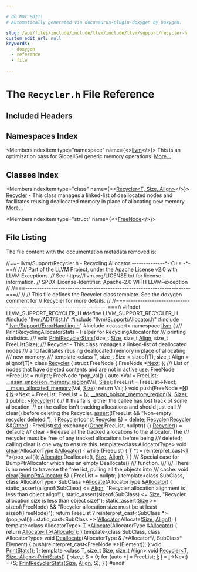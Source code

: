 ```yaml
---

# DO NOT EDIT!
# Automatically generated via docusaurus-plugin-doxygen by Doxygen.

slug: /api/files/include/include/llvm/include/llvm/support/recycler-h
custom_edit_url: null
keywords:
  - doxygen
  - reference
  - file

---
```





# The `Recycler.h` File Reference

<DoxygenPage pluginConfig={pluginConfig}>



## Included Headers

<IncludesList>
<IncludesListItem
  filePath="llvm/ADT/ilist.h"
  permalink="/docs/api/files/include/include/llvm/include/llvm/adt/ilist-h"
  isLocal="true" />
<IncludesListItem
  filePath="llvm/Support/Allocator.h"
  permalink="/docs/api/files/include/include/llvm/include/llvm/support/allocator-h"
  isLocal="true" />
<IncludesListItem
  filePath="llvm/Support/ErrorHandling.h"
  permalink="/docs/api/files/include/include/llvm/include/llvm/support/errorhandling-h"
  isLocal="true" />
<IncludesListItem
  filePath="cassert"
  permalink=""
  isLocal="false" />
</IncludesList>

## Namespaces Index

<MembersIndex>

<MembersIndexItem
  type="namespace"
  name={<><a href="/docs/api/namespaces/llvm">llvm</a></>}>
This is an optimization pass for GlobalISel generic memory operations. <a href="/docs/api/namespaces/llvm/#details">More...</a>
</MembersIndexItem>

</MembersIndex>

## Classes Index

<MembersIndex>

<MembersIndexItem
  type="class"
  name={<><a href="/docs/api/classes/llvm/recycler">Recycler&lt;T, Size, Align&gt;</a></>}>
<a href="/docs/api/classes/llvm/recycler">Recycler</a> - This class manages a linked-list of deallocated nodes and facilitates reusing deallocated memory in place of allocating new memory. <a href="/docs/api/classes/llvm/recycler/#details">More...</a>
</MembersIndexItem>

<MembersIndexItem
  type="struct"
  name={<><a href="/docs/api/structs/llvm/recycler/freenode">FreeNode</a></>}>
</MembersIndexItem>

</MembersIndex>


## File Listing

The file content with the documentation metadata removed is:

<ProgramListing>

<Link id="l00001" /><CodeLine lineNumber="1"><span class="doxyHighlightComment">//==- llvm/Support/Recycler.h - Recycling Allocator --------------&#42;- C++ -&#42;-==//</span></CodeLine>
<Link id="l00002" /><CodeLine lineNumber="2"><span class="doxyHighlightComment">//</span></CodeLine>
<Link id="l00003" /><CodeLine lineNumber="3"><span class="doxyHighlightComment">// Part of the LLVM Project, under the Apache License v2.0 with LLVM Exceptions.</span></CodeLine>
<Link id="l00004" /><CodeLine lineNumber="4"><span class="doxyHighlightComment">// See https://llvm.org/LICENSE.txt for license information.</span></CodeLine>
<Link id="l00005" /><CodeLine lineNumber="5"><span class="doxyHighlightComment">// SPDX-License-Identifier: Apache-2.0 WITH LLVM-exception</span></CodeLine>
<Link id="l00006" /><CodeLine lineNumber="6"><span class="doxyHighlightComment">//</span></CodeLine>
<Link id="l00007" /><CodeLine lineNumber="7"><span class="doxyHighlightComment">//===----------------------------------------------------------------------===//</span></CodeLine>
<Link id="l00008" /><CodeLine lineNumber="8"><span class="doxyHighlightComment">//</span></CodeLine>
<Link id="l00009" /><CodeLine lineNumber="9"><span class="doxyHighlightComment">// This file defines the Recycler class template.  See the doxygen comment for</span></CodeLine>
<Link id="l00010" /><CodeLine lineNumber="10"><span class="doxyHighlightComment">// Recycler for more details.</span></CodeLine>
<Link id="l00011" /><CodeLine lineNumber="11"><span class="doxyHighlightComment">//</span></CodeLine>
<Link id="l00012" /><CodeLine lineNumber="12"><span class="doxyHighlightComment">//===----------------------------------------------------------------------===//</span></CodeLine>
<Link id="l00013" /><CodeLine lineNumber="13"></CodeLine>
<Link id="l00014" /><CodeLine lineNumber="14"><span class="doxyHighlightPreprocessor">#ifndef LLVM&#95;SUPPORT&#95;RECYCLER&#95;H</span></CodeLine>
<Link id="l00015" /><CodeLine lineNumber="15"><span class="doxyHighlightPreprocessor">#define LLVM&#95;SUPPORT&#95;RECYCLER&#95;H</span></CodeLine>
<Link id="l00016" /><CodeLine lineNumber="16"></CodeLine>
<Link id="l00017" /><CodeLine lineNumber="17"><span class="doxyHighlightPreprocessor">#include &quot;<a href="/docs/api/files/include/include/llvm/include/llvm/adt/ilist-h">llvm/ADT/ilist.h</a>&quot;</span></CodeLine>
<Link id="l00018" /><CodeLine lineNumber="18"><span class="doxyHighlightPreprocessor">#include &quot;<a href="/docs/api/files/include/include/llvm/include/llvm/support/allocator-h">llvm/Support/Allocator.h</a>&quot;</span></CodeLine>
<Link id="l00019" /><CodeLine lineNumber="19"><span class="doxyHighlightPreprocessor">#include &quot;<a href="/docs/api/files/include/include/llvm/include/llvm/support/errorhandling-h">llvm/Support/ErrorHandling.h</a>&quot;</span></CodeLine>
<Link id="l00020" /><CodeLine lineNumber="20"><span class="doxyHighlightPreprocessor">#include &lt;cassert&gt;</span></CodeLine>
<Link id="l00021" /><CodeLine lineNumber="21"></CodeLine>
<Link id="l00022" /><CodeLine lineNumber="22"><span class="doxyHighlightKeyword">namespace </span><span class="doxyHighlight"><a href="/docs/api/namespaces/llvm">llvm</a> &#123;</span></CodeLine>
<Link id="l00023" /><CodeLine lineNumber="23"></CodeLine>
<Link id="l00024" /><CodeLine lineNumber="24"><span class="doxyHighlightComment">/// PrintRecyclingAllocatorStats - Helper for RecyclingAllocator for</span></CodeLine>
<Link id="l00025" /><CodeLine lineNumber="25"><span class="doxyHighlightComment">/// printing statistics.</span></CodeLine>
<Link id="l00026" /><CodeLine lineNumber="26"><span class="doxyHighlightComment">///</span></CodeLine>
<Link id="l00027" /><CodeLine lineNumber="27"><span class="doxyHighlightKeywordType">void</span><span class="doxyHighlight"> <a href="/docs/api/namespaces/llvm/#a5d241b2cfd56b41c0f396c7a8ab05de2">PrintRecyclerStats</a>(</span><span class="doxyHighlightKeywordType">size&#95;t</span><span class="doxyHighlight"> <a href="/docs/api/files/lib/lib/analysis/inlineorder-cpp/#a7ee6f0cb51c3b9056199e9a0001fe8c3a6f6cb72d544962fa333e2e34ce64f719">Size</a>, </span><span class="doxyHighlightKeywordType">size&#95;t</span><span class="doxyHighlight"> <a href="/docs/api/structs/llvm/align">Align</a>, </span><span class="doxyHighlightKeywordType">size&#95;t</span><span class="doxyHighlight"> FreeListSize);</span></CodeLine>
<Link id="l00028" /><CodeLine lineNumber="28"></CodeLine>
<Link id="l00029" /><CodeLine lineNumber="29"><span class="doxyHighlightComment">/// Recycler - This class manages a linked-list of deallocated nodes</span></CodeLine>
<Link id="l00030" /><CodeLine lineNumber="30"><span class="doxyHighlightComment">/// and facilitates reusing deallocated memory in place of allocating</span></CodeLine>
<Link id="l00031" /><CodeLine lineNumber="31"><span class="doxyHighlightComment">/// new memory.</span></CodeLine>
<Link id="l00032" /><CodeLine lineNumber="32"><span class="doxyHighlightComment">///</span></CodeLine>
<Link id="l00033" /><CodeLine lineNumber="33"><span class="doxyHighlightKeyword">template</span><span class="doxyHighlight"> &lt;</span><span class="doxyHighlightKeyword">class</span><span class="doxyHighlight"> T, </span><span class="doxyHighlightKeywordType">size&#95;t</span><span class="doxyHighlight"> Size = sizeof(T), </span><span class="doxyHighlightKeywordType">size&#95;t</span><span class="doxyHighlight"> Align = alignof(T)&gt;</span></CodeLine>
<Link id="l00034" /><CodeLine lineNumber="34" lineLink="/docs/api/classes/llvm/recycler"><span class="doxyHighlightKeyword">class </span><span class="doxyHighlight"><a href="/docs/api/classes/llvm/recycler/#a8611215bea72f0eca5f48ba4849f9d5e">Recycler</a> &#123;</span></CodeLine>
<Link id="l00035" /><CodeLine lineNumber="35"><span class="doxyHighlight">  </span><span class="doxyHighlightKeyword">struct </span><span class="doxyHighlight">FreeNode &#123;</span></CodeLine>
<Link id="l00036" /><CodeLine lineNumber="36"><span class="doxyHighlight">    FreeNode &#42;<a href="/docs/api/namespaces/llvm/#ab13c360340346d082b959b8cd79f2c1a">Next</a>;</span></CodeLine>
<Link id="l00037" /><CodeLine lineNumber="37"><span class="doxyHighlight">  &#125;;</span></CodeLine>
<Link id="l00038" /><CodeLine lineNumber="38"></CodeLine>
<Link id="l00039" /><CodeLine lineNumber="39"><span class="doxyHighlightComment">  /// List of nodes that have deleted contents and are not in active use.</span></CodeLine>
<Link id="l00040" /><CodeLine lineNumber="40"><span class="doxyHighlight">  FreeNode &#42;FreeList = </span><span class="doxyHighlightKeyword">nullptr</span><span class="doxyHighlight">;</span></CodeLine>
<Link id="l00041" /><CodeLine lineNumber="41"></CodeLine>
<Link id="l00042" /><CodeLine lineNumber="42"><span class="doxyHighlight">  FreeNode &#42;pop&#95;val() &#123;</span></CodeLine>
<Link id="l00043" /><CodeLine lineNumber="43"><span class="doxyHighlight">    </span><span class="doxyHighlightKeyword">auto</span><span class="doxyHighlight"> &#42;Val = FreeList;</span></CodeLine>
<Link id="l00044" /><CodeLine lineNumber="44"><span class="doxyHighlight">    <a href="/docs/api/files/include/include/llvm/include/llvm/support/compiler-h/#a820fe7b3006fe7b31f19b0258993606a">&#95;&#95;asan&#95;unpoison&#95;memory&#95;region</a>(Val, <a href="/docs/api/files/lib/lib/analysis/inlineorder-cpp/#a7ee6f0cb51c3b9056199e9a0001fe8c3a6f6cb72d544962fa333e2e34ce64f719">Size</a>);</span></CodeLine>
<Link id="l00045" /><CodeLine lineNumber="45"><span class="doxyHighlight">    FreeList = FreeList-&gt;Next;</span></CodeLine>
<Link id="l00046" /><CodeLine lineNumber="46"><span class="doxyHighlight">    <a href="/docs/api/files/include/include/llvm/include/llvm/support/compiler-h/#ad9e2781b72fd814787440ca2c3c0d6f0">&#95;&#95;msan&#95;allocated&#95;memory</a>(Val, <a href="/docs/api/files/lib/lib/analysis/inlineorder-cpp/#a7ee6f0cb51c3b9056199e9a0001fe8c3a6f6cb72d544962fa333e2e34ce64f719">Size</a>);</span></CodeLine>
<Link id="l00047" /><CodeLine lineNumber="47"><span class="doxyHighlight">    </span><span class="doxyHighlightKeywordFlow">return</span><span class="doxyHighlight"> Val;</span></CodeLine>
<Link id="l00048" /><CodeLine lineNumber="48"><span class="doxyHighlight">  &#125;</span></CodeLine>
<Link id="l00049" /><CodeLine lineNumber="49"></CodeLine>
<Link id="l00050" /><CodeLine lineNumber="50"><span class="doxyHighlight">  </span><span class="doxyHighlightKeywordType">void</span><span class="doxyHighlight"> push(FreeNode &#42;<a href="/docs/api/files/lib/lib/support/regcomp-c/#a0240ac851181b84ac374872dc5434ee4">N</a>) &#123;</span></CodeLine>
<Link id="l00051" /><CodeLine lineNumber="51"><span class="doxyHighlight">    <a href="/docs/api/files/lib/lib/support/regcomp-c/#a0240ac851181b84ac374872dc5434ee4">N</a>-&gt;Next = FreeList;</span></CodeLine>
<Link id="l00052" /><CodeLine lineNumber="52"><span class="doxyHighlight">    FreeList = <a href="/docs/api/files/lib/lib/support/regcomp-c/#a0240ac851181b84ac374872dc5434ee4">N</a>;</span></CodeLine>
<Link id="l00053" /><CodeLine lineNumber="53"><span class="doxyHighlight">    <a href="/docs/api/files/include/include/llvm/include/llvm/support/compiler-h/#a72741af87fe3babd5bb46653c26eff2a">&#95;&#95;asan&#95;poison&#95;memory&#95;region</a>(<a href="/docs/api/files/lib/lib/support/regcomp-c/#a0240ac851181b84ac374872dc5434ee4">N</a>, <a href="/docs/api/files/lib/lib/analysis/inlineorder-cpp/#a7ee6f0cb51c3b9056199e9a0001fe8c3a6f6cb72d544962fa333e2e34ce64f719">Size</a>);</span></CodeLine>
<Link id="l00054" /><CodeLine lineNumber="54"><span class="doxyHighlight">  &#125;</span></CodeLine>
<Link id="l00055" /><CodeLine lineNumber="55"></CodeLine>
<Link id="l00056" /><CodeLine lineNumber="56"><span class="doxyHighlightKeyword">public</span><span class="doxyHighlight">:</span></CodeLine>
<Link id="l00057" /><CodeLine lineNumber="57" lineLink="/docs/api/classes/llvm/recycler/#a321041381c9088d0f672c97c62acb59a"><span class="doxyHighlight">  <a href="/docs/api/classes/llvm/recycler/#a321041381c9088d0f672c97c62acb59a">~Recycler</a>() &#123;</span></CodeLine>
<Link id="l00058" /><CodeLine lineNumber="58"><span class="doxyHighlight">    </span><span class="doxyHighlightComment">// If this fails, either the callee has lost track of some allocation,</span></CodeLine>
<Link id="l00059" /><CodeLine lineNumber="59"><span class="doxyHighlight">    </span><span class="doxyHighlightComment">// or the callee isn&#39;t tracking allocations and should just call</span></CodeLine>
<Link id="l00060" /><CodeLine lineNumber="60"><span class="doxyHighlight">    </span><span class="doxyHighlightComment">// clear() before deleting the Recycler.</span></CodeLine>
<Link id="l00061" /><CodeLine lineNumber="61"><span class="doxyHighlight">    <a href="/docs/api/files/lib/lib/target/lib/target/amdgpu/silowercontrolflow-cpp/#a4868c5d81c5ccc98c47aeab6244346a0">assert</a>(!FreeList &amp;&amp; </span><span class="doxyHighlightStringLiteral">&quot;Non-empty recycler deleted!&quot;</span><span class="doxyHighlight">);</span></CodeLine>
<Link id="l00062" /><CodeLine lineNumber="62"><span class="doxyHighlight">  &#125;</span></CodeLine>
<Link id="l00063" /><CodeLine lineNumber="63" lineLink="/docs/api/classes/llvm/recycler/#a8611215bea72f0eca5f48ba4849f9d5e"><span class="doxyHighlight">  <a href="/docs/api/classes/llvm/recycler/#a8611215bea72f0eca5f48ba4849f9d5e">Recycler</a>(</span><span class="doxyHighlightKeyword">const</span><span class="doxyHighlight"> <a href="/docs/api/classes/llvm/recycler/#a8611215bea72f0eca5f48ba4849f9d5e">Recycler</a> &amp;) = </span><span class="doxyHighlightKeyword">delete</span><span class="doxyHighlight">;</span></CodeLine>
<Link id="l00064" /><CodeLine lineNumber="64" lineLink="/docs/api/classes/llvm/recycler/#a21aadac999a4cbfa4569edc1738eb71c"><span class="doxyHighlight">  <a href="/docs/api/classes/llvm/recycler/#a21aadac999a4cbfa4569edc1738eb71c">Recycler</a>(<a href="/docs/api/classes/llvm/recycler/#a8611215bea72f0eca5f48ba4849f9d5e">Recycler</a> &amp;&amp;<a href="/docs/api/namespaces/llvm/#a9eb4f5b98b70ee4fab9614ed58282c1fa6311ae17c1ee52b36e68aaf4ad066387">Other</a>)</span></CodeLine>
<Link id="l00065" /><CodeLine lineNumber="65"><span class="doxyHighlight">      : FreeList(<a href="/docs/api/namespaces/std">std</a>::exchange(<a href="/docs/api/namespaces/llvm/#a9eb4f5b98b70ee4fab9614ed58282c1fa6311ae17c1ee52b36e68aaf4ad066387">Other</a>.FreeList, nullptr)) &#123;&#125;</span></CodeLine>
<Link id="l00066" /><CodeLine lineNumber="66" lineLink="/docs/api/classes/llvm/recycler/#a24e19e0cdf853bd79dac7495e50c4ad8"><span class="doxyHighlight">  <a href="/docs/api/classes/llvm/recycler/#a24e19e0cdf853bd79dac7495e50c4ad8">Recycler</a>() = </span><span class="doxyHighlightKeywordFlow">default</span><span class="doxyHighlight">;</span></CodeLine>
<Link id="l00067" /><CodeLine lineNumber="67"></CodeLine>
<Link id="l00068" /><CodeLine lineNumber="68"><span class="doxyHighlightComment">  /// clear - Release all the tracked allocations to the allocator. The</span></CodeLine>
<Link id="l00069" /><CodeLine lineNumber="69"><span class="doxyHighlightComment">  /// recycler must be free of any tracked allocations before being</span></CodeLine>
<Link id="l00070" /><CodeLine lineNumber="70"><span class="doxyHighlightComment">  /// deleted; calling clear is one way to ensure this.</span></CodeLine>
<Link id="l00071" /><CodeLine lineNumber="71"><span class="doxyHighlight">  </span><span class="doxyHighlightKeyword">template</span><span class="doxyHighlight">&lt;</span><span class="doxyHighlightKeyword">class</span><span class="doxyHighlight"> AllocatorType&gt;</span></CodeLine>
<Link id="l00072" /><CodeLine lineNumber="72" lineLink="/docs/api/classes/llvm/recycler/#a1703e705b5efd7e581a499c4cea00b22"><span class="doxyHighlight">  </span><span class="doxyHighlightKeywordType">void</span><span class="doxyHighlight"> <a href="/docs/api/classes/llvm/recycler/#a1703e705b5efd7e581a499c4cea00b22">clear</a>(AllocatorType &amp;<a href="/docs/api/files/lib/lib/codegen/regallocbasic-cpp/#ad5d00e1d77644d95847b9bf8da12b759">Allocator</a>) &#123;</span></CodeLine>
<Link id="l00073" /><CodeLine lineNumber="73"><span class="doxyHighlight">    </span><span class="doxyHighlightKeywordFlow">while</span><span class="doxyHighlight"> (FreeList) &#123;</span></CodeLine>
<Link id="l00074" /><CodeLine lineNumber="74"><span class="doxyHighlight">      <a href="/docs/api/files/lib/lib/target/lib/target/mips/mips16isellowering-cpp/#a0acb682b8260ab1c60b918599864e2e5">T</a> &#42;t = </span><span class="doxyHighlightKeyword">reinterpret&#95;cast&lt;</span><span class="doxyHighlight"><a href="/docs/api/files/lib/lib/target/lib/target/mips/mips16isellowering-cpp/#a0acb682b8260ab1c60b918599864e2e5">T</a> &#42;</span><span class="doxyHighlightKeyword">&gt;</span><span class="doxyHighlight">(pop&#95;val());</span></CodeLine>
<Link id="l00075" /><CodeLine lineNumber="75"><span class="doxyHighlight">      <a href="/docs/api/files/lib/lib/codegen/regallocbasic-cpp/#ad5d00e1d77644d95847b9bf8da12b759">Allocator</a>.Deallocate(t, <a href="/docs/api/files/lib/lib/analysis/inlineorder-cpp/#a7ee6f0cb51c3b9056199e9a0001fe8c3a6f6cb72d544962fa333e2e34ce64f719">Size</a>, <a href="/docs/api/structs/llvm/align">Align</a>);</span></CodeLine>
<Link id="l00076" /><CodeLine lineNumber="76"><span class="doxyHighlight">    &#125;</span></CodeLine>
<Link id="l00077" /><CodeLine lineNumber="77"><span class="doxyHighlight">  &#125;</span></CodeLine>
<Link id="l00078" /><CodeLine lineNumber="78"></CodeLine>
<Link id="l00079" /><CodeLine lineNumber="79"><span class="doxyHighlightComment">  /// Special case for BumpPtrAllocator which has an empty Deallocate()</span></CodeLine>
<Link id="l00080" /><CodeLine lineNumber="80"><span class="doxyHighlightComment">  /// function.</span></CodeLine>
<Link id="l00081" /><CodeLine lineNumber="81"><span class="doxyHighlightComment">  ///</span></CodeLine>
<Link id="l00082" /><CodeLine lineNumber="82"><span class="doxyHighlightComment">  /// There is no need to traverse the free list, pulling all the objects into</span></CodeLine>
<Link id="l00083" /><CodeLine lineNumber="83"><span class="doxyHighlightComment">  /// cache.</span></CodeLine>
<Link id="l00084" /><CodeLine lineNumber="84" lineLink="/docs/api/classes/llvm/recycler/#a0d80cbcfea984b326e90bcb1db3a6967"><span class="doxyHighlight">  </span><span class="doxyHighlightKeywordType">void</span><span class="doxyHighlight"> <a href="/docs/api/classes/llvm/recycler/#a0d80cbcfea984b326e90bcb1db3a6967">clear</a>(<a href="/docs/api/namespaces/llvm/#a8e612822d4ba7bb36c9c79582a567108">BumpPtrAllocator</a> &amp;) &#123; FreeList = </span><span class="doxyHighlightKeyword">nullptr</span><span class="doxyHighlight">; &#125;</span></CodeLine>
<Link id="l00085" /><CodeLine lineNumber="85"></CodeLine>
<Link id="l00086" /><CodeLine lineNumber="86"><span class="doxyHighlight">  </span><span class="doxyHighlightKeyword">template</span><span class="doxyHighlight">&lt;</span><span class="doxyHighlightKeyword">class</span><span class="doxyHighlight"> SubClass, </span><span class="doxyHighlightKeyword">class</span><span class="doxyHighlight"> AllocatorType&gt;</span></CodeLine>
<Link id="l00087" /><CodeLine lineNumber="87" lineLink="/docs/api/classes/llvm/recycler/#a87901daa616a2345b788a8d65e5f298b"><span class="doxyHighlight">  SubClass &#42;<a href="/docs/api/classes/llvm/recycler/#a87901daa616a2345b788a8d65e5f298b">Allocate</a>(AllocatorType &amp;<a href="/docs/api/files/lib/lib/codegen/regallocbasic-cpp/#ad5d00e1d77644d95847b9bf8da12b759">Allocator</a>) &#123;</span></CodeLine>
<Link id="l00088" /><CodeLine lineNumber="88"><span class="doxyHighlight">    </span><span class="doxyHighlightKeyword">static&#95;assert</span><span class="doxyHighlight">(</span><span class="doxyHighlightKeyword">alignof</span><span class="doxyHighlight">(SubClass) &lt;= <a href="/docs/api/structs/llvm/align">Align</a>,</span></CodeLine>
<Link id="l00089" /><CodeLine lineNumber="89"><span class="doxyHighlight">                  </span><span class="doxyHighlightStringLiteral">&quot;Recycler allocation alignment is less than object align!&quot;</span><span class="doxyHighlight">);</span></CodeLine>
<Link id="l00090" /><CodeLine lineNumber="90"><span class="doxyHighlight">    </span><span class="doxyHighlightKeyword">static&#95;assert</span><span class="doxyHighlight">(</span><span class="doxyHighlightKeyword">sizeof</span><span class="doxyHighlight">(SubClass) &lt;= <a href="/docs/api/files/lib/lib/analysis/inlineorder-cpp/#a7ee6f0cb51c3b9056199e9a0001fe8c3a6f6cb72d544962fa333e2e34ce64f719">Size</a>,</span></CodeLine>
<Link id="l00091" /><CodeLine lineNumber="91"><span class="doxyHighlight">                  </span><span class="doxyHighlightStringLiteral">&quot;Recycler allocation size is less than object size!&quot;</span><span class="doxyHighlight">);</span></CodeLine>
<Link id="l00092" /><CodeLine lineNumber="92"><span class="doxyHighlight">    </span><span class="doxyHighlightKeyword">static&#95;assert</span><span class="doxyHighlight">(<a href="/docs/api/files/lib/lib/analysis/inlineorder-cpp/#a7ee6f0cb51c3b9056199e9a0001fe8c3a6f6cb72d544962fa333e2e34ce64f719">Size</a> &gt;= </span><span class="doxyHighlightKeyword">sizeof</span><span class="doxyHighlight">(FreeNode) &amp;&amp;</span></CodeLine>
<Link id="l00093" /><CodeLine lineNumber="93"><span class="doxyHighlight">                  </span><span class="doxyHighlightStringLiteral">&quot;Recycler allocation size must be at least sizeof(FreeNode)&quot;</span><span class="doxyHighlight">);</span></CodeLine>
<Link id="l00094" /><CodeLine lineNumber="94"><span class="doxyHighlight">    </span><span class="doxyHighlightKeywordFlow">return</span><span class="doxyHighlight"> FreeList ? </span><span class="doxyHighlightKeyword">reinterpret&#95;cast&lt;</span><span class="doxyHighlight">SubClass &#42;</span><span class="doxyHighlightKeyword">&gt;</span><span class="doxyHighlight">(pop&#95;val())</span></CodeLine>
<Link id="l00095" /><CodeLine lineNumber="95"><span class="doxyHighlight">                    : </span><span class="doxyHighlightKeyword">static&#95;cast&lt;</span><span class="doxyHighlight">SubClass &#42;</span><span class="doxyHighlightKeyword">&gt;</span><span class="doxyHighlight">(<a href="/docs/api/files/lib/lib/codegen/regallocbasic-cpp/#ad5d00e1d77644d95847b9bf8da12b759">Allocator</a>.Allocate(<a href="/docs/api/files/lib/lib/analysis/inlineorder-cpp/#a7ee6f0cb51c3b9056199e9a0001fe8c3a6f6cb72d544962fa333e2e34ce64f719">Size</a>, <a href="/docs/api/structs/llvm/align">Align</a>));</span></CodeLine>
<Link id="l00096" /><CodeLine lineNumber="96"><span class="doxyHighlight">  &#125;</span></CodeLine>
<Link id="l00097" /><CodeLine lineNumber="97"></CodeLine>
<Link id="l00098" /><CodeLine lineNumber="98"><span class="doxyHighlight">  </span><span class="doxyHighlightKeyword">template</span><span class="doxyHighlight">&lt;</span><span class="doxyHighlightKeyword">class</span><span class="doxyHighlight"> AllocatorType&gt;</span></CodeLine>
<Link id="l00099" /><CodeLine lineNumber="99" lineLink="/docs/api/classes/llvm/recycler/#ab1ffef11d8021ceeb8a836b3eb70555b"><span class="doxyHighlight">  <a href="/docs/api/files/lib/lib/target/lib/target/mips/mips16isellowering-cpp/#a0acb682b8260ab1c60b918599864e2e5">T</a> &#42;<a href="/docs/api/classes/llvm/recycler/#ab1ffef11d8021ceeb8a836b3eb70555b">Allocate</a>(AllocatorType &amp;<a href="/docs/api/files/lib/lib/codegen/regallocbasic-cpp/#ad5d00e1d77644d95847b9bf8da12b759">Allocator</a>) &#123;</span></CodeLine>
<Link id="l00100" /><CodeLine lineNumber="100"><span class="doxyHighlight">    </span><span class="doxyHighlightKeywordFlow">return</span><span class="doxyHighlight"> <a href="/docs/api/classes/llvm/recycler/#a87901daa616a2345b788a8d65e5f298b">Allocate&lt;T&gt;</a>(<a href="/docs/api/files/lib/lib/codegen/regallocbasic-cpp/#ad5d00e1d77644d95847b9bf8da12b759">Allocator</a>);</span></CodeLine>
<Link id="l00101" /><CodeLine lineNumber="101"><span class="doxyHighlight">  &#125;</span></CodeLine>
<Link id="l00102" /><CodeLine lineNumber="102"></CodeLine>
<Link id="l00103" /><CodeLine lineNumber="103"><span class="doxyHighlight">  </span><span class="doxyHighlightKeyword">template</span><span class="doxyHighlight">&lt;</span><span class="doxyHighlightKeyword">class</span><span class="doxyHighlight"> SubClass, </span><span class="doxyHighlightKeyword">class</span><span class="doxyHighlight"> AllocatorType&gt;</span></CodeLine>
<Link id="l00104" /><CodeLine lineNumber="104" lineLink="/docs/api/classes/llvm/recycler/#a85d9d4c602c494ad167d8068a5e52269"><span class="doxyHighlight">  </span><span class="doxyHighlightKeywordType">void</span><span class="doxyHighlight"> <a href="/docs/api/classes/llvm/recycler/#a85d9d4c602c494ad167d8068a5e52269">Deallocate</a>(AllocatorType &amp; </span><span class="doxyHighlightComment">/&#42;Allocator&#42;/</span><span class="doxyHighlight">, SubClass&#42; Element) &#123;</span></CodeLine>
<Link id="l00105" /><CodeLine lineNumber="105"><span class="doxyHighlight">    push(</span><span class="doxyHighlightKeyword">reinterpret&#95;cast&lt;</span><span class="doxyHighlight">FreeNode &#42;</span><span class="doxyHighlightKeyword">&gt;</span><span class="doxyHighlight">(Element));</span></CodeLine>
<Link id="l00106" /><CodeLine lineNumber="106"><span class="doxyHighlight">  &#125;</span></CodeLine>
<Link id="l00107" /><CodeLine lineNumber="107"></CodeLine>
<Link id="l00108" /><CodeLine lineNumber="108" lineLink="/docs/api/classes/llvm/recycler/#a08a6e1976677df6f94071a8e0eb44d58"><span class="doxyHighlight">  </span><span class="doxyHighlightKeywordType">void</span><span class="doxyHighlight"> <a href="/docs/api/classes/llvm/recycler/#a08a6e1976677df6f94071a8e0eb44d58">PrintStats</a>();</span></CodeLine>
<Link id="l00109" /><CodeLine lineNumber="109"><span class="doxyHighlight">&#125;;</span></CodeLine>
<Link id="l00110" /><CodeLine lineNumber="110"></CodeLine>
<Link id="l00111" /><CodeLine lineNumber="111"><span class="doxyHighlightKeyword">template</span><span class="doxyHighlight"> &lt;</span><span class="doxyHighlightKeyword">class</span><span class="doxyHighlight"> T, </span><span class="doxyHighlightKeywordType">size&#95;t</span><span class="doxyHighlight"> Size, </span><span class="doxyHighlightKeywordType">size&#95;t</span><span class="doxyHighlight"> Align&gt;</span></CodeLine>
<Link id="l00112" /><CodeLine lineNumber="112" lineLink="/docs/api/classes/llvm/recycler/#a08a6e1976677df6f94071a8e0eb44d58"><span class="doxyHighlightKeywordType">void</span><span class="doxyHighlight"> <a href="/docs/api/classes/llvm/recycler/#a08a6e1976677df6f94071a8e0eb44d58">Recycler&lt;T, Size, Align&gt;::PrintStats</a>() &#123;</span></CodeLine>
<Link id="l00113" /><CodeLine lineNumber="113"><span class="doxyHighlight">  </span><span class="doxyHighlightKeywordType">size&#95;t</span><span class="doxyHighlight"> S = 0;</span></CodeLine>
<Link id="l00114" /><CodeLine lineNumber="114"><span class="doxyHighlight">  </span><span class="doxyHighlightKeywordFlow">for</span><span class="doxyHighlight"> (</span><span class="doxyHighlightKeyword">auto</span><span class="doxyHighlight"> &#42;<a href="/docs/api/files/lib/lib/support/md5-cpp/#ac0eafdc9ee161b71e7af98af736952fd">I</a> = FreeList; <a href="/docs/api/files/lib/lib/support/md5-cpp/#ac0eafdc9ee161b71e7af98af736952fd">I</a>; <a href="/docs/api/files/lib/lib/support/md5-cpp/#ac0eafdc9ee161b71e7af98af736952fd">I</a> = <a href="/docs/api/files/lib/lib/support/md5-cpp/#ac0eafdc9ee161b71e7af98af736952fd">I</a>-&gt;Next)</span></CodeLine>
<Link id="l00115" /><CodeLine lineNumber="115"><span class="doxyHighlight">    ++S;</span></CodeLine>
<Link id="l00116" /><CodeLine lineNumber="116"><span class="doxyHighlight">  <a href="/docs/api/namespaces/llvm/#a5d241b2cfd56b41c0f396c7a8ab05de2">PrintRecyclerStats</a>(<a href="/docs/api/files/lib/lib/analysis/inlineorder-cpp/#a7ee6f0cb51c3b9056199e9a0001fe8c3a6f6cb72d544962fa333e2e34ce64f719">Size</a>, <a href="/docs/api/structs/llvm/align">Align</a>, S);</span></CodeLine>
<Link id="l00117" /><CodeLine lineNumber="117"><span class="doxyHighlight">&#125;</span></CodeLine>
<Link id="l00118" /><CodeLine lineNumber="118"></CodeLine>
<Link id="l00119" /><CodeLine lineNumber="119"><span class="doxyHighlight">&#125;</span></CodeLine>
<Link id="l00120" /><CodeLine lineNumber="120"></CodeLine>
<Link id="l00121" /><CodeLine lineNumber="121"><span class="doxyHighlightPreprocessor">#endif</span></CodeLine>

</ProgramListing>


</DoxygenPage>
